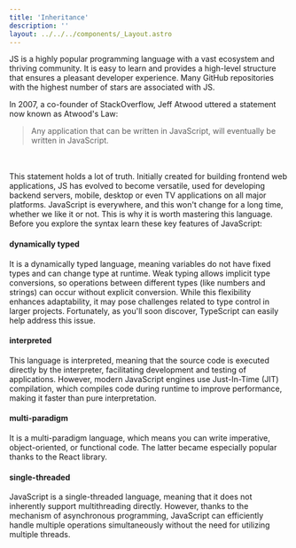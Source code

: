 ```yaml
---
title: 'Inheritance'
description: ''
layout: ../../../components/_Layout.astro
---
```


JS is a highly popular programming language with a vast ecosystem and thriving community. It is easy to learn and provides a high-level structure that ensures a pleasant developer experience. Many GitHub repositories with the highest number of stars are associated with JS. 

In 2007, a co-founder of StackOverflow, Jeff Atwood uttered a statement now known as Atwood's Law: <blockquote>Any application that can be written in JavaScript, will eventually be written in JavaScript.</blockquote> <br></br>This statement holds a lot of truth. Initially created for building frontend web applications, JS has evolved to become versatile, used for developing backend servers, mobile, desktop or even TV applications on all major platforms. JavaScript is everywhere, and this won't change for a long time, whether we like it or not. This is why it is worth mastering this language. Before you explore the syntax learn these key features of JavaScript:

#### dynamically typed

It is a dynamically typed language, meaning variables do not have fixed types and can change type at runtime. Weak typing allows implicit type conversions, so operations between different types (like numbers and strings) can occur without explicit conversion. While this flexibility enhances adaptability, it may pose challenges related to type control in larger projects. Fortunately, as you'll soon discover, TypeScript can easily help address this issue.

#### interpreted

This language is interpreted, meaning that the source code is executed directly by the interpreter, facilitating development and testing of applications.  However, modern JavaScript engines use Just-In-Time (JIT) compilation, which compiles code during runtime to improve performance, making it faster than pure interpretation.

#### multi-paradigm

It is a multi-paradigm language, which means you can write imperative, object-oriented, or functional code. The latter became especially popular thanks to the React library.

#### single-threaded

JavaScript is a single-threaded language, meaning that it does not inherently support multithreading directly. However, thanks to the mechanism of asynchronous programming, JavaScript can efficiently handle multiple operations simultaneously without the need for utilizing multiple threads.



